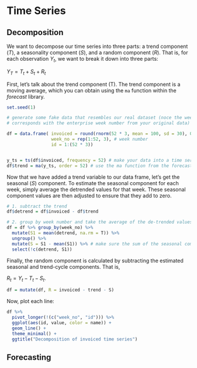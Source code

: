 # Time Series

## Decomposition

We want to decompose our time series into three parts: a trend component ($T$), a seasonality component ($S$), and a random component ($R$). That is, for each observation $Y_t$, we want to break it down into three parts:

$Y_T = T_t + S_t + R_t$

First, let's talk about the trend component (T). The trend component is a moving average, which you can obtain using the <code>ma</code> function within the *forecast* library.

```r
set.seed(1)

# generate some fake data that resembles our real dataset (noce the week_no variable, which 
# corresponds with the enterprise week number from your original data)

df = data.frame( invoiced = round(rnorm(52 * 3, mean = 100, sd = 30), 0), 
                 week_no = rep(1:52, 3), # week number
                 id = 1:(52 * 3)) 


y_ts = ts(df$invoiced, frequency = 52) # make your data into a time series object
df$trend = ma(y_ts, order = 52) # use the ma function from the forecast library
```

Now that we have added a trend variable to our data frame, let's get the seasonal ($S$) component. To estimate the seasonal component for each week, simply average the detrended values for that week. These seasonal component values are then adjusted to ensure that they add to zero.

```r
# 1. subtract the trend
df$detrend = df$invoiced - df$trend

# 2. group by week number and take the average of the de-trended values
df = df %>% group_by(week_no) %>% 
  mutate(S1 = mean(detrend, na.rm = T)) %>% 
  ungroup() %>% 
  mutate(S = S1 - mean(S1)) %>% # make sure the sum of the seasonal components is 0
  select(!c(detrend, S1))
```

Finally, the random component is calculated by subtracting the estimated seasonal and trend-cycle components. That is, 

$R_t = Y_t - T_t - S_t$.

```r
df = mutate(df, R = invoiced - trend - S)
```

Now, plot each line:

```r
df %>% 
  pivot_longer(!(c("week_no", "id"))) %>% 
  ggplot(aes(id, value, color = name)) + 
  geom_line() + 
  theme_minimal() + 
  ggtitle("Decomposition of invoiced time series")
```

## Forecasting